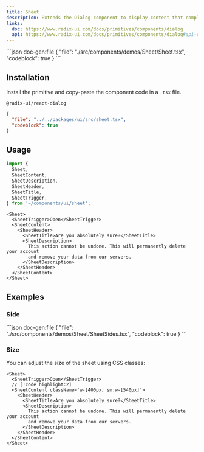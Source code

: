 ```yaml
---
title: Sheet
description: Extends the Dialog component to display content that complements the main content of the screen.
links:
  doc: https://www.radix-ui.com/docs/primitives/components/dialog
  api: https://www.radix-ui.com/docs/primitives/components/dialog#api-reference
---
```


<ComponentPreview name='sheet'>
```json doc-gen:file
{
  "file": "./src/components/demos/Sheet/Sheet.tsx",
  "codeblock": true
}
```
</ComponentPreview>

## Installation

Install the primitive and copy-paste the component code in a `.tsx` file.

```package-install
@radix-ui/react-dialog
```

<div className='not-prose [&_figure]:max-h-[320px] [&_figure]:overflow-y-auto'>

```json doc-gen:file
{
  "file": "../../packages/ui/src/sheet.tsx",
  "codeblock": true
}
```

</div>

## Usage

```ts
import {
  Sheet,
  SheetContent,
  SheetDescription,
  SheetHeader,
  SheetTitle,
  SheetTrigger,
} from '~/components/ui/sheet';
```

```tsx
<Sheet>
  <SheetTrigger>Open</SheetTrigger>
  <SheetContent>
    <SheetHeader>
      <SheetTitle>Are you absolutely sure?</SheetTitle>
      <SheetDescription>
        This action cannot be undone. This will permanently delete your account
        and remove your data from our servers.
      </SheetDescription>
    </SheetHeader>
  </SheetContent>
</Sheet>
```

## Examples

### Side

<ComponentPreview name='sheet-sides'>
```json doc-gen:file
{
  "file": "./src/components/demos/Sheet/SheetSides.tsx",
  "codeblock": true
}
```
</ComponentPreview>

### Size

You can adjust the size of the sheet using CSS classes:

```tsx
<Sheet>
  <SheetTrigger>Open</SheetTrigger>
  // [!code highlight:2]
  <SheetContent className='w-[400px] sm:w-[540px]'>
    <SheetHeader>
      <SheetTitle>Are you absolutely sure?</SheetTitle>
      <SheetDescription>
        This action cannot be undone. This will permanently delete your account
        and remove your data from our servers.
      </SheetDescription>
    </SheetHeader>
  </SheetContent>
</Sheet>
```

